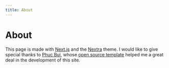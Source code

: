 ```yaml
---
title: About
---
```


# About

This page is made with [Next.js](https://nextjs.org/) and the [Nextra](https://nextra.site/) theme. I would like to give special thanks to [Phuc Bui](https://github.com/phucbm), whose [open source template](https://github.com/phucbm/nextra-docs-starter) helped me a great deal in the development of this site.